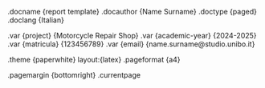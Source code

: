 .docname {report template}
.docauthor {Name Surname}
.doctype {paged}
.doclang {Italian}

.var {project} {Motorcycle Repair Shop}
.var {academic-year} {2024-2025}
.var {matricula} {123456789}
.var {email} {name.surname@studio.unibo.it}

.theme {paperwhite} layout:{latex}
.pageformat {a4}

.pagemargin {bottomright}
	.currentpage